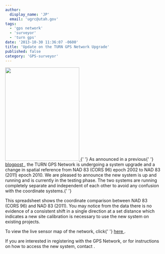 ```yaml
---
author:
  display_name: 'JP'
  email: 'ugrc@utah.gov'
tags:
  - 'gps network'
  - 'surveyor'
  - 'turn gps'
date: '2013-10-30 11:36:07 -0600'
title: 'Update on the TURN GPS Network Upgrade'
published: false
category: 'GPS-surveyor'
---
```



<p>
  <a href="/images/404.png">
    <img
      src="/images/404.png"
      alt=""
      title="TURNGPS_MapsOnTheHill_Poster"
      width="239"
      height="300"
      class="inline-text-left"
    />
  </a>{' '}
  As announced in a previous{' '}
  <a href="/blog/2013-09-13-turn-gps-network-updates" target="_blank" rel="noopener">
    blogpost
  </a>
  , the TURN GPS Network is undergoing a system upgrade and a change in spatial reference from NAD 83 (CORS 96) epoch
  2002 to NAD 83 (2011) epoch 2010. We are pleased to announce the new system is up and running and is currently in the
  testing phase. The two systems are running completely separate and independent of each other to avoid any confusion
  with the coordinate systems.{' '}
</p>
<p>
  This spreadsheet shows the coordinate comparison between NAD 83 (CORS 96) and NAD 83 (2011). You may notice from the
  data there is no evidence of a consistent shift in a single direction at a set distance which indicates a new site
  calibration is necessary to use the new system on existing projects.
</p>
<p>
  To view the live sensor map of the network, click{' '}
  <a href="http://168.179.231.9/Map/SensorMap.aspx" target="_blank" rel="noopener">
    here
  </a>
  .
</p>
<p>
  If you are interested in registering with the GPS Network, or for instructions on how to access the new system,
  contact <Contacts subject={frontmatter.title} contactKey="turn" inline />.
</p>
